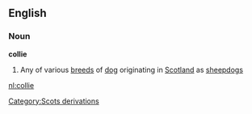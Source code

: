 ==English==
===Noun===
{{wikipedia}}
'''collie'''
#Any of various [[breed]]s of [[dog]] originating in [[Scotland]] as [[sheepdog]]s
[[Category:Scots derivations]]

[[nl:collie]]
